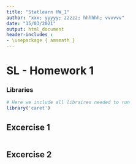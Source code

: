 ```yaml
---
title: "Statlearn HW_1"
author: "xxx; yyyyy; zzzzz; hhhhhh; vvvvvv"
date: "15/03/2021"
output: html_document
header-includes :
- \usepackage { amsmath }
---
```



# SL - Homework 1

### Libraries 

```r
# Here we include all libraires needed to run 
library('caret')

```


## Excercise 1
```r

```


## Excercise 2
```r

```




